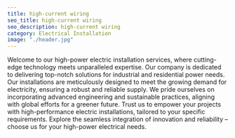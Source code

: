 ```yaml
---
title: high-current wiring
seo_title: high-current wiring
seo_description: high-current wiring
category: Electrical Installation
image: "./header.jpg"
---
```

Welcome to our high-power electric installation services, where cutting-edge technology meets unparalleled expertise. Our company is dedicated to delivering top-notch solutions for industrial and residential power needs. Our installations are meticulously designed to meet the growing demand for electricity, ensuring a robust and reliable supply. We pride ourselves on incorporating advanced engineering and sustainable practices, aligning with global efforts for a greener future. Trust us to empower your projects with high-performance electric installations, tailored to your specific requirements. Explore the seamless integration of innovation and reliability – choose us for your high-power electrical needs.